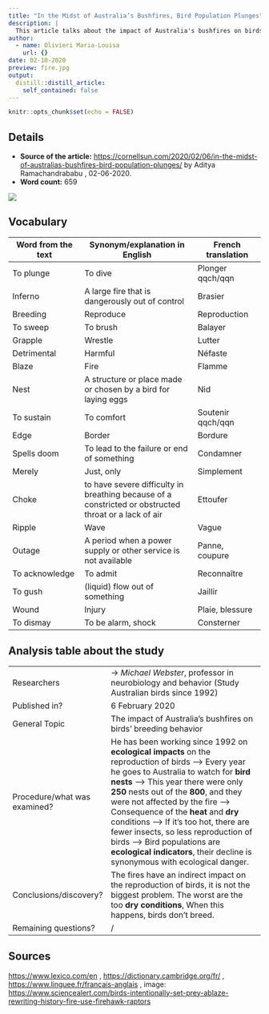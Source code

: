 ```yaml
---
title: "In the Midst of Australia’s Bushfires, Bird Population Plunges"
description: |
  This article talks about the impact of Australia's bushfires on birds’ population  .
author:
  - name: Olivieri Maria-Louisa
    url: {}
date: 02-10-2020
preview: fire.jpg
output:
  distill::distill_article:
    self_contained: false
---
```


```r
knitr::opts_chunk$set(echo = FALSE)
```

## Details

* **Source of the article:** 
<https://cornellsun.com/2020/02/06/in-the-midst-of-australias-bushfires-bird-population-plunges/> by Aditya Ramachandrababu , 02-06-2020.
* **Word count:** 659

![](bird.jpg)

## Vocabulary

| Word from the text  | Synonym/explanation in English | French translation |
| ------------------- | ------------------------------ | ------------------ |
| To plunge | To dive | Plonger qqch/qqn |
| Inferno | A large fire that is dangerously out of control | Brasier |
| Breeding | Reproduce | Reproduction |
| To sweep | To brush | Balayer |
| Grapple | Wrestle | Lutter |
| Detrimental | Harmful | Néfaste |
| Blaze | Fire | Flamme |
| Nest | A structure or place made or chosen by a bird for laying eggs | Nid |
| To sustain | To comfort | Soutenir qqch/qqn |
| Edge | Border | Bordure |
| Spells doom | To lead to the failure or end of something | Condamner |
| Merely | Just, only | Simplement |
| Choke | to have severe difficulty in breathing because of a constricted or obstructed throat or a lack of air | Ettoufer |
| Ripple | Wave | Vague |
| Outage | A period when a power supply or other service is not available | Panne, coupure |
| To acknowledge | To admit | Reconnaître |
| To gush | (liquid) flow out of something | Jaillir |
| Wound | Injury | Plaie, blessure |
| To dismay | To be alarm, shock | Consterner | 

## Analysis table about the study

|                              |                                                                     |
| ---------------------------- | ------------------------------------------------------------------- |
| Researchers                  | -> *Michael Webster*, professor in neurobiology and behavior (Study Australian birds since 1992) |
| Published in?                | 6 February 2020 |
| General Topic                | The impact of Australia's bushfires on birds’ breeding behavior
| Procedure/what was examined? | He has been working since 1992 on **ecological impacts** on the reproduction of birds --> Every year he goes to Australia to watch for **bird nests** --> This year there were only **250** nests out of the **800**, and they were not affected by the fire --> Consequence of the **heat** and **dry** conditions --> If it's too hot, there are fewer insects, so less reproduction of birds --> Bird populations are **ecological indicators**, their decline is synonymous with ecological danger.
| Conclusions/discovery?       | The fires have an indirect impact on the reproduction of birds, it is not the biggest problem. The worst are the too **dry conditions**, When this happens, birds don't breed. |
| Remaining questions?         | / |

## Sources

<https://www.lexico.com/en> , <https://dictionary.cambridge.org/fr/> , <https://www.linguee.fr/francais-anglais> , image: <https://www.sciencealert.com/birds-intentionally-set-prey-ablaze-rewriting-history-fire-use-firehawk-raptors>
